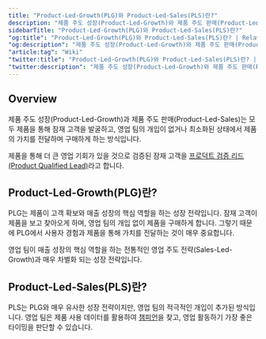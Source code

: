```yaml
---
title: "Product-Led-Growth(PLG)와 Product-Led-Sales(PLS)란?"
description: "제품 주도 성장(Product-Led-Growth)와 제품 주도 판매(Product-Led-Sales)란 제품을 중심으로 고객을 확보하는 영업 전략입니다."
sidebarTitle: "Product-Led-Growth(PLG)와 Product-Led-Sales(PLS)란?"
"og:title": "Product-Led-Growth(PLG)와 Product-Led-Sales(PLS)란? | Relate Startup Wiki"
"og:description": "제품 주도 성장(Product-Led-Growth)와 제품 주도 판매(Product-Led-Sales)란 제품을 중심으로 고객을 확보하는 영업 전략입니다."
"article:tag": "Wiki"
"twitter:title": "Product-Led-Growth(PLG)와 Product-Led-Sales(PLS)란? | Relate Startup Wiki"
"twitter:description": "제품 주도 성장(Product-Led-Growth)와 제품 주도 판매(Product-Led-Sales)란 제품을 중심으로 고객을 확보하는 영업 전략입니다."
---
```


## Overview
제품 주도 성장(Product-Led-Growth)과 제품 주도 판매(Product-Led-Sales)는 모두 제품을 통해 잠재 고객을 발굴하고, 영업 팀의 개입이 없거나 최소화된 상태에서 제품의 가치를 전달하며 구매하게 하는 방식입니다. 

제품을 통해 더 큰 영업 기회가 있을 것으로 검증된 잠재 고객을 [프로덕트 검증 리드(Product Qualified Lead)](https://www.relate.kr/docs/wiki/pql)라고 합니다. 

## Product-Led-Growth(PLG)란?
PLG는 제품이 고객 확보와 매출 성장의 핵심 역할을 하는 성장 전략입니다. 잠재 고객이 제품을 보고 찾아오게 하며, 영업 팀의 개입 없이 제품을 구매하게 합니다. 그렇기 때문에 PLG에서 사용자 경험과 제품을 통해 가치를 전달하는 것이 매우 중요합니다. 

영업 팀이 매출 성장의 핵심 역할을 하는 전통적인 영업 주도 전략(Sales-Led-Growth)과 매우 차별화 되는 성장 전략입니다. 

## Product-Led-Sales(PLS)란?
PLS는 PLG와 매우 유사한 성장 전략이지만, 영업 팀의 적극적인 개입이 추가된 방식입니다. 영업 팀은 제품 사용 데이터를 활용하여 [챔피언](https://www.relate.kr/blog/champion/)을 찾고, 영업 활동하기 가장 좋은 타이밍을 판단할 수 있습니다.
